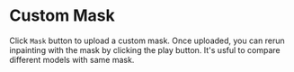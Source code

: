 
# Custom Mask

Click `Mask` button to upload a custom mask.
Once uploaded, you can rerun inpainting with the mask by clicking the play button. It's usful to compare different models with same mask.

<YouTube youTubeId="S7J4CtAx7kY" />
